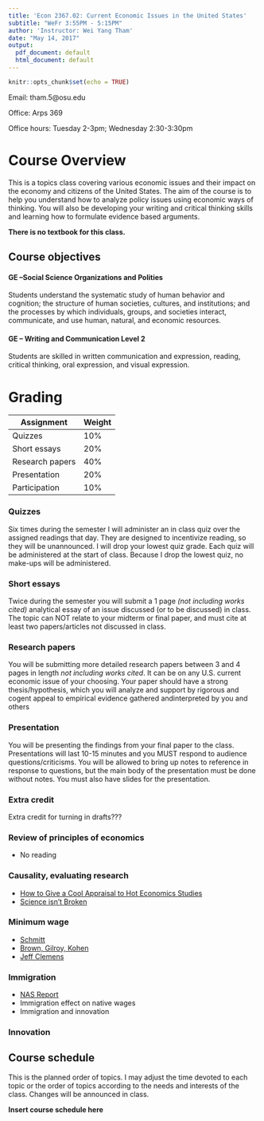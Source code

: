 ```yaml
---
title: 'Econ 2367.02: Current Economic Issues in the United States'
subtitle: "WeFr 3:55PM - 5:15PM"
author: 'Instructor: Wei Yang Tham'
date: "May 14, 2017"
output:
  pdf_document: default
  html_document: default
---
```


```r
knitr::opts_chunk$set(echo = TRUE)
```

Email: tham.5\@osu.edu

Office: Arps 369

Office hours: Tuesday 2-3pm; Wednesday 2:30-3:30pm

# Course Overview

This is a topics class covering various economic issues and their impact on the economy and citizens of the United States. The aim of the course is to help you understand how to analyze policy issues using economic ways of thinking. You will also be developing your writing and critical thinking skills and learning how to formulate evidence based arguments. 

**There is no textbook for this class.**

## Course objectives

#### GE –Social Science Organizations and Polities 
Students understand the systematic study of human behavior and cognition; the structure of human societies, cultures, and institutions; and the processes by which individuals, groups, and societies interact, communicate, and use human, natural, and economic resources. 

#### GE – Writing and Communication Level 2 

Students are skilled in written communication and expression, reading, critical thinking, oral expression, and visual expression.

# Grading

Assignment | Weight
---------- | ------
Quizzes    | 10%
Short essays | 20%
Research papers | 40%
Presentation | 20%
Participation | 10% 

### Quizzes
Six times during the semester I will administer an in class quiz over the assigned readings that day. They are designed to incentivize reading, so they will be unannounced.  I will drop your lowest quiz grade.  Each quiz will be administered at the start of class.  Because I drop the lowest quiz, no make-ups will be administered.

### Short essays
Twice during the semester you will submit a 1 page *(not including works cited)* analytical essay of an issue discussed (or to be discussed) in class. The topic can NOT relate to your midterm or final paper, and must cite at least two papers/articles not discussed in class. 

### Research papers
You will be submitting more detailed research papers between 3 and 4 pages in length *not including works cited*.  It can be on any U.S. current economic issue of your choosing. Your paper should have a strong thesis/hypothesis, which you will analyze and support by rigorous and cogent appeal to empirical evidence gathered andinterpreted by you and others

### Presentation
You will be presenting the findings from your final paper to the class. Presentations will last 10-15 minutes and you MUST respond to audience questions/criticisms. You will be allowed to bring up notes to reference in response to questions, but the main body of the presentation must be done without notes. You must also have slides for the presentation. 

### Extra credit
Extra credit for turning in drafts???

### Review of principles of economics

- No reading

### Causality, evaluating research

- [How to Give a Cool Appraisal to Hot Economics Studies](https://www.bloomberg.com/view/articles/2017-03-21/how-to-give-a-cool-appraisal-to-hot-economics-studies)
- [Science isn't Broken](https://fivethirtyeight.com/features/science-isnt-broken)

### Minimum wage

- [Schmitt](http://cepr.net/documents/publications/min-wage-2013-02.pdf)
- [Brown, Gilroy, Kohen](https://web.stanford.edu/class/econ101c/class2.pdf)
- [Jeff Clemens](http://econweb.ucsd.edu/~j1clemens/pdfs/ClemensWitherMinimumWageGreatRecession.pdf)

### Immigration

- [NAS Report](https://www.nap.edu/read/23550/chapter/9#199)
- Immigration effect on native wages
- Immigration and innovation


### Innovation

## Course schedule
This is the planned order of topics. I may adjust the time devoted to each topic or the order of topics according to the needs and interests of the class. Changes will be announced in class. 

**Insert course schedule here**





